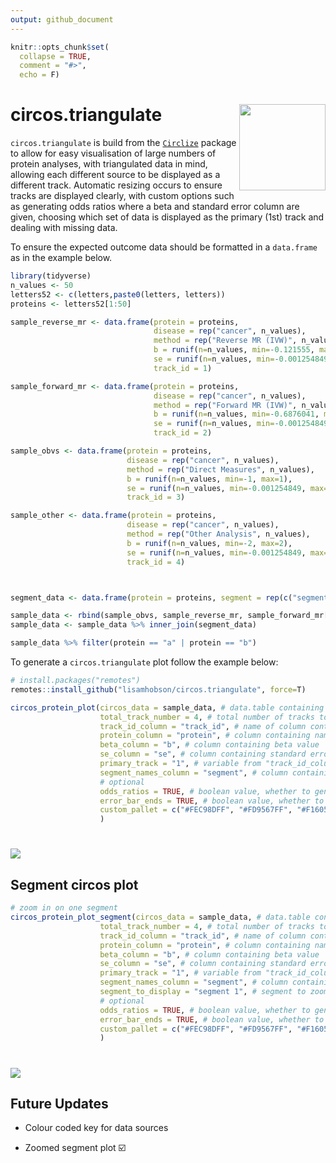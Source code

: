 ```yaml
---
output: github_document
---
```


```r
knitr::opts_chunk$set(
  collapse = TRUE,
  comment = "#>",
  echo = F)

```

# circos.triangulate <img src="images/circos-triangulate-icon.png" align="right" height="138"/></a>

`circos.triangulate` is build from the [`Circlize`](https://github.com/jokergoo/circlize) package to allow for easy visualisation of large numbers of protein analyses, with triangulated data in mind, allowing each different source to be displayed as a different track. Automatic resizing occurs to ensure tracks are displayed clearly, with custom options such as generating odds ratios where a beta and standard error column are given, choosing which set of data is displayed as the primary (1st) track and dealing with missing data.

To ensure the expected outcome data should be formatted in a `data.frame` as in the example below.

```r
library(tidyverse)
n_values <- 50
letters52 <- c(letters,paste0(letters, letters))
proteins <- letters52[1:50]

sample_reverse_mr <- data.frame(protein = proteins,
                                disease = rep("cancer", n_values),
                                method = rep("Reverse MR (IVW)", n_values),
                                b = runif(n=n_values, min=-0.121555, max=0.07898039),
                                se = runif(n=n_values, min=-0.001254849, max=0.04765049),
                                track_id = 1)

sample_forward_mr <- data.frame(protein = proteins,
                                disease = rep("cancer", n_values),
                                method = rep("Forward MR (IVW)", n_values),
                                b = runif(n=n_values, min=-0.6876041, max=0.3437124),
                                se = runif(n=n_values, min=-0.001254849, max=0.04765049),
                                track_id = 2)

sample_obvs <- data.frame(protein = proteins,
                          disease = rep("cancer", n_values),
                          method = rep("Direct Measures", n_values),
                          b = runif(n=n_values, min=-1, max=1),
                          se = runif(n=n_values, min=-0.001254849, max=0.04765049),
                          track_id = 3)

sample_other <- data.frame(protein = proteins,
                          disease = rep("cancer", n_values),
                          method = rep("Other Analysis", n_values),
                          b = runif(n=n_values, min=-2, max=2),
                          se = runif(n=n_values, min=-0.001254849, max=0.04765049),
                          track_id = 4)



segment_data <- data.frame(protein = proteins, segment = rep(c("segment 1", "segment 2", "segment 3", "segment 4", "segment 5"), length(proteins)/5))

sample_data <- rbind(sample_obvs, sample_reverse_mr, sample_forward_mr[as.integer(runif(n=50, min=1, max=n_values)) %>% unique(),], sample_other)
sample_data <- sample_data %>% inner_join(segment_data)

sample_data %>% filter(protein == "a" | protein == "b")

```

To generate a `circos.triangulate` plot follow the example below:

```r
# install.packages("remotes")
remotes::install_github("lisamhobson/circos.triangulate", force=T)

circos_protein_plot(circos_data = sample_data, # data.table containing all of the data to plot
                    total_track_number = 4, # total number of tracks to plot (can be less than sources of data if only plotting subset)
                    track_id_column = "track_id", # name of column containing variable to determine which track e.g. method / data source
                    protein_column = "protein", # column containing names of proteins
                    beta_column = "b", # column containing beta value 
                    se_column = "se", # column containing standard error to generate error bars
                    primary_track = "1", # variable from "track_id_column" to determine which track is first to plot and used to generate names
                    segment_names_column = "segment", # column containing factor to subset data on
                    # optional
                    odds_ratios = TRUE, # boolean value, whether to generate and plot odds ratios from beta and se (default = FALSE)
                    error_bar_ends = TRUE, # boolean value, whether to add ends to error bars (default = T)
                    custom_pallet = c("#FEC98DFF", "#FD9567FF", "#F1605DFF", "#CD4071FF") # provide custom colour pallet, supports viridis or custom vector
                    )
```

# <img src="images/example_circos.png" align="centre"/>

## Segment circos plot

```r
# zoom in on one segment 
circos_protein_plot_segment(circos_data = sample_data, # data.table containing all of the data to plot
                    total_track_number = 4, # total number of tracks to plot (can be less than sources of data if only plotting subset)
                    track_id_column = "track_id", # name of column containing variable to determine which track e.g. method / data source
                    protein_column = "protein", # column containing names of proteins
                    beta_column = "b", # column containing beta value 
                    se_column = "se", # column containing standard error to generate error bars
                    primary_track = "1", # variable from "track_id_column" to determine which track is first to plot and used to generate names
                    segment_names_column = "segment", # column containing factor to subset data on
                    segment_to_display = "segment 1", # segment to zoom in on
                    # optional
                    odds_ratios = TRUE, # boolean value, whether to generate and plot odds ratios from beta and se (default = FALSE)
                    error_bar_ends = TRUE, # boolean value, whether to add ends to error bars (default = T)
                    custom_pallet = c("#FEC98DFF", "#FD9567FF", "#F1605DFF", "#CD4071FF") # provide custom colour pallet, supports viridis or custom vector
                    )
```

# <img src="images/example_circos_segment.png" align="centre"/>

## Future Updates

-   Colour coded key for data sources

-   Zoomed segment plot ☑️
